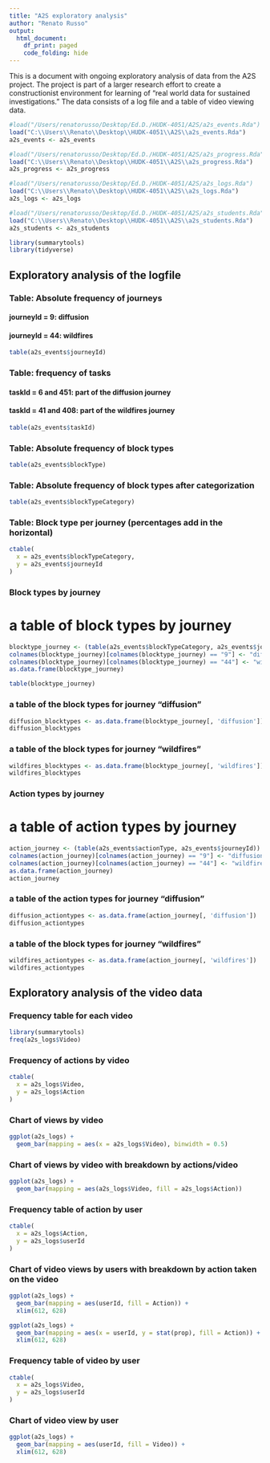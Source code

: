 ```yaml
---
title: "A2S exploratory analysis"
author: "Renato Russo"
output:
  html_document:
    df_print: paged
    code_folding: hide
---
```


This is a document with ongoing exploratory analysis of data from the A2S project. The project is part of a larger research effort to create a constructionist environment for learning of "real world data for sustained investigations."
The data consists of a log file and a table of video viewing data.

```r
#load("/Users/renatorusso/Desktop/Ed.D./HUDK-4051/A2S/a2s_events.Rda")
load("C:\\Users\\Renato\\Desktop\\HUDK-4051\\A2S\\a2s_events.Rda")
a2s_events <- a2s_events

#load("/Users/renatorusso/Desktop/Ed.D./HUDK-4051/A2S/a2s_progress.Rda")
load("C:\\Users\\Renato\\Desktop\\HUDK-4051\\A2S\\a2s_progress.Rda")
a2s_progress <- a2s_progress

#load("/Users/renatorusso/Desktop/Ed.D./HUDK-4051/A2S/a2s_logs.Rda")
load("C:\\Users\\Renato\\Desktop\\HUDK-4051\\A2S\\a2s_logs.Rda")
a2s_logs <- a2s_logs

#load("/Users/renatorusso/Desktop/Ed.D./HUDK-4051/A2S/a2s_students.Rda")
load("C:\\Users\\Renato\\Desktop\\HUDK-4051\\A2S\\a2s_students.Rda")
a2s_students <- a2s_students

library(summarytools)
library(tidyverse)
```

## Exploratory analysis of the logfile
### Table: Absolute frequency of journeys
#### journeyId = 9: diffusion
#### journeyId = 44: wildfires
```r
table(a2s_events$journeyId)
```

### Table: frequency of tasks
#### taskId = 6 and 451: part of the diffusion journey
#### taskId = 41 and 408: part of the wildfires journey
```r
table(a2s_events$taskId)

```
### Table: Absolute frequency of block types
```r
table(a2s_events$blockType)
```
### Table: Absolute frequency of block types after categorization
```r
table(a2s_events$blockTypeCategory)
```

### Table: Block type per journey (percentages add in the horizontal)
```r
ctable(
  x = a2s_events$blockTypeCategory,
  y = a2s_events$journeyId
)
```

### Block types by journey
# a table of block types by journey
```r
blocktype_journey <- (table(a2s_events$blockTypeCategory, a2s_events$journeyId))
colnames(blocktype_journey)[colnames(blocktype_journey) == "9"] <- "diffusion"
colnames(blocktype_journey)[colnames(blocktype_journey) == "44"] <- "wildfires"
as.data.frame(blocktype_journey)

table(blocktype_journey)
```

### a table of the block types for journey "diffusion"
```r
diffusion_blocktypes <- as.data.frame(blocktype_journey[, 'diffusion'])
diffusion_blocktypes
```

### a table of the block types for journey "wildfires"
```r
wildfires_blocktypes <- as.data.frame(blocktype_journey[, 'wildfires'])
wildfires_blocktypes
```
### Action types by journey
# a table of action types by journey
```r
action_journey <- (table(a2s_events$actionType, a2s_events$journeyId))
colnames(action_journey)[colnames(action_journey) == "9"] <- "diffusion"
colnames(action_journey)[colnames(action_journey) == "44"] <- "wildfires"
as.data.frame(action_journey)
action_journey
```

### a table of the action types for journey "diffusion"
```r
diffusion_actiontypes <- as.data.frame(action_journey[, 'diffusion'])
diffusion_actiontypes
```

### a table of the block types for journey "wildfires"
```r
wildfires_actiontypes <- as.data.frame(action_journey[, 'wildfires'])
wildfires_actiontypes
```

## Exploratory analysis of the video data
### Frequency table for each video
```r
library(summarytools)
freq(a2s_logs$Video)
```

### Frequency of actions by video
```r
ctable(
  x = a2s_logs$Video,
  y = a2s_logs$Action
)
```

### Chart of views by video
```r
ggplot(a2s_logs) +
  geom_bar(mapping = aes(x = a2s_logs$Video), binwidth = 0.5)

```
### Chart of views by video with breakdown by actions/video
```r
ggplot(a2s_logs) +
  geom_bar(mapping = aes(a2s_logs$Video, fill = a2s_logs$Action))

```

### Frequency table of action by user
```r
ctable(
  x = a2s_logs$Action,
  y = a2s_logs$userId
)
```

### Chart of video views by users with breakdown by action taken on the video 
```r
ggplot(a2s_logs) +
  geom_bar(mapping = aes(userId, fill = Action)) +
  xlim(612, 628)

ggplot(a2s_logs) +
  geom_bar(mapping = aes(x = userId, y = stat(prop), fill = Action)) +
  xlim(612, 628)
```


### Frequency table of video by user
```r
ctable(
  x = a2s_logs$Video,
  y = a2s_logs$userId
)
```

### Chart of video view by user
```r
ggplot(a2s_logs) +
  geom_bar(mapping = aes(userId, fill = Video)) +
  xlim(612, 628) 
```
